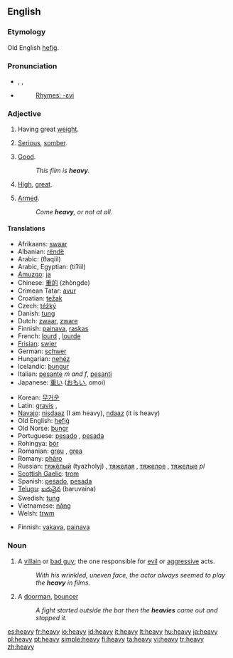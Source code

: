 ==English==

{{rank|company|sweet|duty|614|heavy|single|foot|beauty}}

===Etymology===
Old English [[hefig|hefiġ]].

===Pronunciation===
*{{AHD|hev'i}}, {{IPA|/ˈhɛvi/}}, {{SAMPA|/"hEvi/}}
*{{audio|en-us-heavy.ogg|Audio (US)}}
*:[[Rhymes:English:-ɛvi|Rhymes: -ɛvi]]

===Adjective===
{{en-adj|heavier|heaviest}}

# {{italbrac|of a physical object}} Having great [[weight]].
# {{italbrac|of a topic}} [[serious|Serious]], [[somber]].
# {{context|UK|slang}} [[Good]].
#:''This film is '''heavy'''.''
# {{italbrac|of a rate of flow}} [[high|High]], [[great]].
# {{context|UK|slang}} [[Armed]].
#:''Come '''heavy''', or not at all.''

====Translations====
{{trans-top|having great weight}}
*Afrikaans: [[swaar]]
*Albanian: [[rëndë]]
*Arabic: {{ARchar|[[ثقيل]]}} (θaqiil)
*Arabic, Egyptian: {{ARchar|[[تقيل]]}} (tiʔiil)
*[[Amuzgo]]: [[ja]]
*Chinese: [[重的]] (zhòngde)
*Crimean Tatar: [[avur]]
*Croatian: [[težak]]
*Czech: [[téžký]]
*Danish: [[tung]]
*Dutch: [[zwaar]], [[zware]]
*Finnish: [[painava]], [[raskas]]
*French: [[lourd]] {{m}}, [[lourde]] {{f}}
*[[Frisian]]: [[swier]]
*German: [[schwer]]
*Hungarian: [[nehéz]]
*Icelandic: [[þungur]]
*Italian: [[pesante]] ''m and f'', [[pesanti]]
*Japanese: [[重い]] ([[おもい]], omoi)
{{trans-mid}}
*Korean: [[무거운]]
*Latin: [[gravis]] {{m}}, {{f}}
*[[Navajo]]: [[nisdaaz]] (I am heavy), [[ndaaz]] (it is heavy)
*Old English: [[hefig|hefiġ]]
*Old Norse: [[þungr]]
*Portuguese: [[pesado]] {{m}}, [[pesada]] {{f}}
*Rohingya: [[bór]]
*Romanian: [[greu]] {{m}}, [[grea]] {{f}}
*Romany: [[phāro]]
*Russian: [[тяжелый|тяжёлый]] (tyazholyj) {{m}}, [[тяжелая]] {{f}}, [[тяжелое]] {{n}}, [[тяжелые]] ''pl''
*[[Scottish Gaelic]]: [[trom]]
*Spanish: [[pesado]], [[pesada]]
*[[Telugu]]: [[బరువైన]] (baruvaina)
*Swedish: [[tung]]
*Vietnamese: [[nặng]]
*Welsh: [[trwm]]
{{trans-bottom}}

{{trans-top|serious}}
*Finnish: [[vakava]], [[painava]]
{{trans-mid}}
{{trans-bottom}}

===Noun===
{{en-noun}}

# A [[villain]] or [[bad guy]]; the one responsible for [[evil]] or [[aggressive]] acts.
#:''With his wrinkled, uneven face, the actor always seemed to play the '''heavy''' in films.''
# {{slang}} A [[doorman]], [[bouncer]]
#:''A fight started outside the bar then the '''heavies''' came out and stopped it.''


[[es:heavy]]
[[fr:heavy]]
[[io:heavy]]
[[id:heavy]]
[[it:heavy]]
[[lt:heavy]]
[[hu:heavy]]
[[ja:heavy]]
[[pl:heavy]]
[[pt:heavy]]
[[simple:heavy]]
[[fi:heavy]]
[[ta:heavy]]
[[vi:heavy]]
[[tr:heavy]]
[[zh:heavy]]